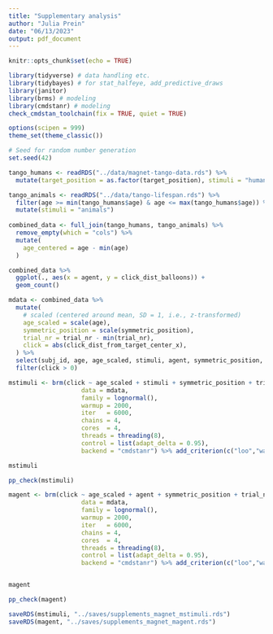 ```yaml
---
title: "Supplementary analysis"
author: "Julia Prein"
date: "06/13/2023"
output: pdf_document
---
```


```r
knitr::opts_chunk$set(echo = TRUE)
```

```r
library(tidyverse) # data handling etc.
library(tidybayes) # for stat_halfeye, add_predictive_draws
library(janitor)
library(brms) # modeling
library(cmdstanr) # modeling
check_cmdstan_toolchain(fix = TRUE, quiet = TRUE)

options(scipen = 999)
theme_set(theme_classic())

# Seed for random number generation
set.seed(42)
```

```r
tango_humans <- readRDS("../data/magnet-tango-data.rds") %>% 
  mutate(target_position = as.factor(target_position), stimuli = "humans")

tango_animals <- readRDS("../data/tango-lifespan.rds") %>%
  filter(age >= min(tango_humans$age) & age <= max(tango_humans$age)) %>% 
  mutate(stimuli = "animals")
  
combined_data <- full_join(tango_humans, tango_animals) %>% 
  remove_empty(which = "cols") %>% 
  mutate(
    age_centered = age - min(age)
  )
```

```r
combined_data %>% 
  ggplot(., aes(x = agent, y = click_dist_balloons)) +
  geom_count()
```

```r
mdata <- combined_data %>% 
  mutate(
    # scaled (centered around mean, SD = 1, i.e., z-transformed)
    age_scaled = scale(age), 
    symmetric_position = scale(symmetric_position),
    trial_nr = trial_nr - min(trial_nr), 
    click = abs(click_dist_from_target_center_x), 
  ) %>% 
  select(subj_id, age, age_scaled, stimuli, agent, symmetric_position, trial_nr, click) %>% 
  filter(click > 0)

mstimuli <- brm(click ~ age_scaled + stimuli + symmetric_position + trial_nr + (1 + symmetric_position + trial_nr | subj_id),
                    data = mdata,
                    family = lognormal(),
                    warmup = 2000, 
                    iter   = 6000, 
                    chains = 4, 
                    cores  = 4, 
                    threads = threading(8), 
                    control = list(adapt_delta = 0.95), 
                    backend = "cmdstanr") %>% add_criterion(c("loo","waic"))

mstimuli

pp_check(mstimuli) 

magent <- brm(click ~ age_scaled + agent + symmetric_position + trial_nr + (1 + symmetric_position + trial_nr | subj_id),
                    data = mdata,
                    family = lognormal(),
                    warmup = 2000, 
                    iter   = 6000, 
                    chains = 4, 
                    cores  = 4, 
                    threads = threading(8), 
                    control = list(adapt_delta = 0.95), 
                    backend = "cmdstanr") %>% add_criterion(c("loo","waic"))


magent

pp_check(magent)

saveRDS(mstimuli, "../saves/supplements_magnet_mstimuli.rds")
saveRDS(magent, "../saves/supplements_magnet_magent.rds")
```

